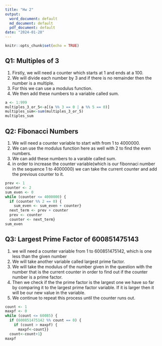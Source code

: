 ```yaml
---
title: "Hw 2"
output:
  word_document: default
  md_document: default
  pdf_document: default
date: "2024-01-28"
---
```


```r
knitr::opts_chunk$set(echo = TRUE)
```

## Q1: Multiples of 3
1. Firstly, we will need a counter which starts at 1 and ends at a 100.  
2. We will divide each number by 3 and if there is no remainder then the number is a multiple.
3. For this we can use a modulus function. 
4. We then add these numbers to a variable called sum.

```r
a <- 1:999
multiples_3_or_5<-a[(a %% 3 == 0 | a %% 5 == 0)]
multiples_sum<-sum(multiples_3_or_5)
multiples_sum
```

## Q2: Fibonacci Numbers
1. We will need a counter variable to start with from 1 to 4000000. 
2. We can use the modulus function here as well with 2 to find the even numbers.
3. We can add these numbers to a varable called sum.
4. in order to increase the counter variable(which is our fibonnaci number in the sequence 1 to 4000000) we can take the current counter and add the previous counter to it.
```r
prev <- 1
counter <- 2
sum_even <- 0
while (counter <= 4000000) {
  if (counter %% 2 == 0) {
    sum_even <- sum_even + counter}
  next_term <- prev + counter
  prev <- counter
  counter <- next_term}
sum_even
```

## Q3: Largest Prime Factor of 600851475143
1. we will need a counter variable from 1 to 600851475142, which is one less than the given number
2. We will take another variable called largest prime factor.
3. We will take the modulus of the number given in the question with the number that is the current counter in order to find out if the counter number is a prime factor.
4. Then we check if the the prime factor is the largest one we have so far by comparing it to the largest prime factor variable. If it is larger then it will be our new value in the variable.
5. We continue to repeat this process until the counter runs out. 

```r
count <- 1
maxpf <- 0
while (count <= 60085) {
  if (600851475142 %% count == 0) {
    if (count > maxpf) {
      maxpf<-count}}
  count<-count+1}
maxpf      

```
